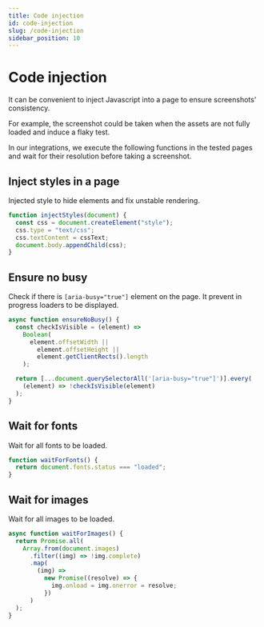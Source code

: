 ```yaml
---
title: Code injection
id: code-injection
slug: /code-injection
sidebar_position: 10
---
```


# Code injection

It can be convenient to inject Javascript into a page to ensure screenshots' consistency.

For example, the screenshot could be taken when the assets are not fully loaded and induce a flaky test.

In our integrations, we execute the following functions in the tested pages and wait for their resolution before taking a screenshot.

## Inject styles in a page

Injected style to hide elements and fix unstable rendering.

```js
function injectStyles(document) {
  const css = document.createElement("style");
  css.type = "text/css";
  css.textContent = cssText;
  document.body.appendChild(css);
}
```

## Ensure no busy

Check if there is `[aria-busy="true"]` element on the page. It prevent in progress loaders to be displayed.

```js
async function ensureNoBusy() {
  const checkIsVisible = (element) =>
    Boolean(
      element.offsetWidth ||
        element.offsetHeight ||
        element.getClientRects().length
    );

  return [...document.querySelectorAll('[aria-busy="true"]')].every(
    (element) => !checkIsVisible(element)
  );
}
```

## Wait for fonts

Wait for all fonts to be loaded.

```js
function waitForFonts() {
  return document.fonts.status === "loaded";
}
```

## Wait for images

Wait for all images to be loaded.

```js
async function waitForImages() {
  return Promise.all(
    Array.from(document.images)
      .filter((img) => !img.complete)
      .map(
        (img) =>
          new Promise((resolve) => {
            img.onload = img.onerror = resolve;
          })
      )
  );
}
```
